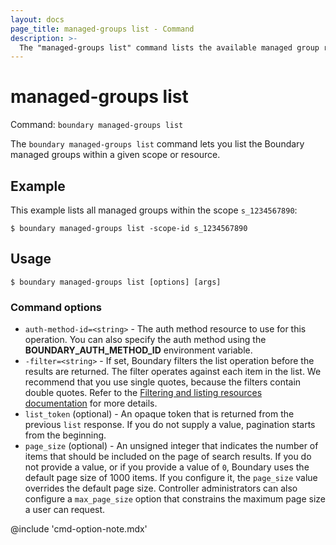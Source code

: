 ```yaml
---
layout: docs
page_title: managed-groups list - Command
description: >-
  The "managed-groups list" command lists the available managed group resources within a scope or resource.
---
```


# managed-groups list

Command: `boundary managed-groups list`

The `boundary managed-groups list` command lets you list the Boundary managed groups within a given scope or resource.

## Example

This example lists all managed groups within the scope `s_1234567890`:

```shell-session
$ boundary managed-groups list -scope-id s_1234567890
```

## Usage

<CodeBlockConfig hideClipboard>

```shell-session
$ boundary managed-groups list [options] [args]
```

</CodeBlockConfig>

### Command options

- `auth-method-id=<string>` - The auth method resource to use for this operation.
You can also specify the auth method using the **BOUNDARY_AUTH_METHOD_ID** environment variable.
- `-filter=<string>` - If set, Boundary filters the list operation before the results are returned.
The filter operates against each item in the list.
We recommend that you use single quotes, because the filters contain double quotes.
Refer to the [Filtering and listing resources documentation](/boundary/docs/filtering) for more details.
- `list_token` (optional) - An opaque token that is returned from the previous `list` response.
If you do not supply a value, pagination starts from the beginning.
- `page_size` (optional) - An unsigned integer that indicates the number of items that should be included on the page of search results.
If you do not provide a value, or if you provide a value of `0`, Boundary uses the default page size of 1000 items.
If you configure it, the `page_size` value overrides the default page size.
Controller administrators can also configure a `max_page_size` option that constrains the maximum page size a user can request.

@include 'cmd-option-note.mdx'